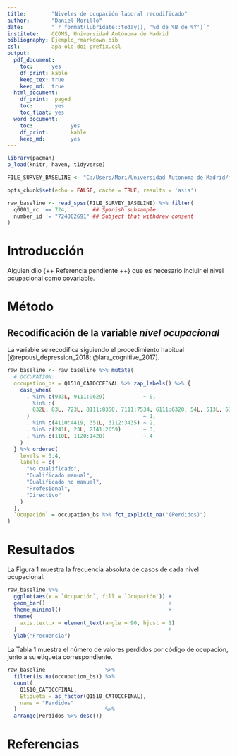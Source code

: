 ```yaml
---
title:        "Niveles de ocupación laboral recodificado"
author:       "Daniel Morillo"
date:         "`r format(lubridate::today(), '%d de %B de %Y')`"
institute:    CCOMS, Universidad Autónoma de Madrid
bibliography: Ejemplo_rmarkdown.bib
csl:          apa-old-doi-prefix.csl
output:
  pdf_document:
    toc:      yes
    df_print: kable
    keep_tex: true
    keep_md:  true
  html_document:
    df_print:  paged
    toc:       yes
    toc_float: yes
  word_document:
    toc:            yes
    df_print:       kable
    keep_md:        yes
---
```


```r
library(pacman)
p_load(knitr, haven, tidyverse)

FILE_SURVEY_BASELINE <- "C:/Users/Mori/Universidad Autonoma de Madrid/marta.miret@uam.es - Bases de datos maestras Edad con Salud/Ola_1_Linea_base/All_COURAGE_VFINAL.sav"

opts_chunk$set(echo = FALSE, cache = TRUE, results = 'asis')
```


```r
raw_baseline <- read_spss(FILE_SURVEY_BASELINE) %>% filter(
  q0001_rc  == 724,        ## Spanish subsample
  number_id != "724002691" ## Subject that withdrew consent
)
```

# Introducción

Alguien dijo {++ Referencia pendiente ++}
que es necesario incluir el nivel ocupacional como covariable.


# Método

## Recodificación de la variable *nivel ocupacional*

La variable se recodifica siguiendo el procedimiento habitual
[@repousi_depression_2018; @lara_cognitive_2017].

```r
raw_baseline <- raw_baseline %>% mutate(
  # OCCUPATION:
  occupation_bs = Q1510_CATOCCFINAL %>% zap_labels() %>% {
    case_when(
      . %in% c(933L, 9111:9629)            ~ 0,
      . %in% c(
        832L, 83L, 723L, 8111:8350, 7111:7534, 6111:6320, 54L, 513L, 5112:5419
      )                                    ~ 1,
      . %in% c(4110:4419, 351L, 3112:3435) ~ 2,
      . %in% c(241L, 23L, 2141:2659)       ~ 3,
      . %in% c(110L, 1120:1420)            ~ 4
    )
  } %>% ordered(
    levels = 0:4,
    labels = c(
      "No cualificado",
      "Cualificado manual",
      "Cualificado no manual",
      "Profesional",
      "Directivo"
    )
  ),
  `Ocupación` = occupation_bs %>% fct_explicit_na("(Perdidos)")
)
```


# Resultados

La Figura 1 muestra la frecuencia absoluta de casos de cada nivel ocupacional.

```r
raw_baseline %>%
  ggplot(aes(x = `Ocupación`, fill = `Ocupación`)) +
  geom_bar()                                       +
  theme_minimal()                                  +
  theme(
    axis.text.x = element_text(angle = 90, hjust = 1)
  )                                                +
  ylab("Frecuencia")
```

La Tabla 1 muestra el número de valores perdidos por código de ocupación,
junto a su etiqueta correspondiente.


```r
raw_baseline                   %>%
  filter(is.na(occupation_bs)) %>%
  count(
    Q1510_CATOCCFINAL,
    Etiqueta = as_factor(Q1510_CATOCCFINAL),
    name = "Perdidos"
  )                            %>%
  arrange(Perdidos %>% desc())
```


# Referencias

